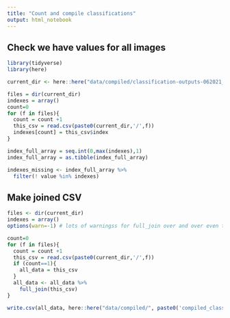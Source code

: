 ```yaml
---
title: "Count and compile classifications"
output: html_notebook
---
```


## Check we have values for all images
```r
library(tidyverse)
library(here)

```

```r
current_dir <- here::here("data/compiled/classification-outputs-062021_C_0.1/")

files = dir(current_dir)
indexes = array()
count=0
for (f in files){
  count = count +1
  this_csv = read.csv(paste0(current_dir,'/',f)) 
  indexes[count] = this_csv$index
}
```

```r
index_full_array = seq.int(0,max(indexes),1)
index_full_array = as.tibble(index_full_array)

indexes_missing <- index_full_array %>%
  filter(! value %in% indexes)
```

## Make joined CSV
```r

files <- dir(current_dir) 
indexes = array()
options(warn=-1) # lots of warningss for full_join over and over even though it's fine

count=0
for (f in files){
  count = count +1
  this_csv = read.csv(paste0(current_dir,'/',f)) 
  if (count==1){
    all_data = this_csv
  }
  all_data <- all_data %>%
    full_join(this_csv)
}
```



```r
write.csv(all_data, here::here("data/compiled/", paste0('compiled_classifications/Classification_Outputs',count,'.csv')))

```